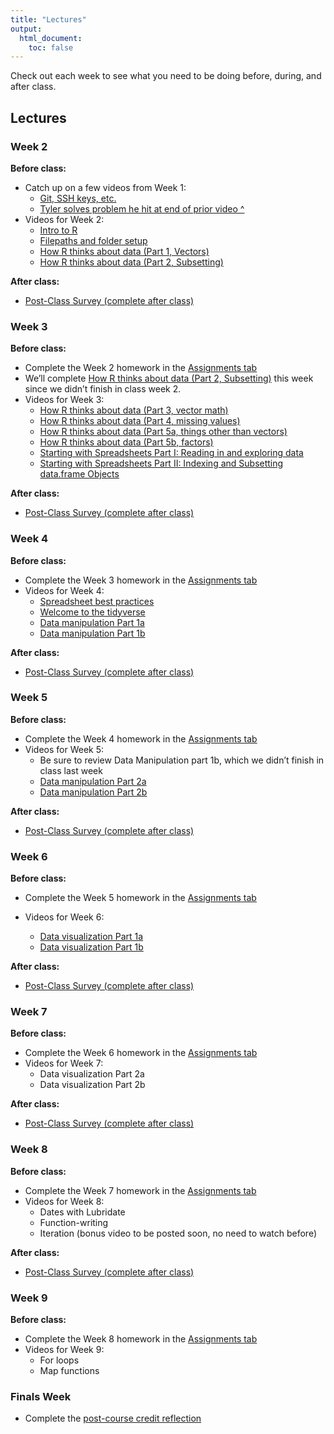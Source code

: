 ```yaml
---
title: "Lectures"
output:
  html_document:
    toc: false
---
```


Check out each week to see what you need to be doing before, during, and after class.

## Lectures {.tabset .tabset-fade}

### Week 2

<b>Before class:</b>  

* Catch up on a few videos from Week 1:
  * [Git, SSH keys, etc.](https://youtu.be/QmWX1TbB2sM)
  * [Tyler solves problem he hit at end of prior video ^](https://youtu.be/MBCjQ6v1Fek)
* Videos for Week 2: 
  * [Intro to R](https://youtu.be/opG_Xcn-t2s)
  * [Filepaths and folder setup](https://youtu.be/cWb3p7vjpfg)
  * [How R thinks about data (Part 1, Vectors)](https://youtu.be/XlBF3oo4yiE)
  * [How R thinks about data (Part 2, Subsetting)](https://youtu.be/6qU9k125oOc)

<b>After class:</b>  

* <a href="https://forms.gle/4P4JK3GWMuXEH2DH6" target="_blank">Post-Class Survey (complete after class)</a>

### Week 3

<b>Before class:</b>  

* Complete the Week 2 homework in the [Assignments tab](https://ucd-cepb.github.io/R-DAVIS/assignments.html)
* We'll complete [How R thinks about data (Part 2, Subsetting)](https://youtu.be/6qU9k125oOc) this week since we didn't finish in class week 2.
* Videos for Week 3: 
  * [How R thinks about data (Part 3, vector math)](https://youtu.be/S61ZbPMsBR4)
  * [How R thinks about data (Part 4, missing values)](https://youtu.be/NGh04hOyx7c)
  * [How R thinks about data (Part 5a, things other than vectors)](https://youtu.be/plnoV9Ds8nQ)
  * [How R thinks about data (Part 5b, factors)](https://youtu.be/3u0Q2jg9Xeo)
  * [Starting with Spreadsheets Part I: Reading in and exploring data](https://youtu.be/fL1ylCS82cU)
  * [Starting with Spreadsheets Part II: Indexing and Subsetting data.frame Objects](https://youtu.be/lqW67USHLcM)
  
<b>After class:</b>  

* <a href="https://forms.gle/4P4JK3GWMuXEH2DH6" target="_blank">Post-Class Survey (complete after class)</a>

### Week 4

<b>Before class:</b>  

* Complete the Week 3 homework in the [Assignments tab](https://ucd-cepb.github.io/R-DAVIS/assignments.html)
* Videos for Week 4:  
  * [Spreadsheet best practices](https://youtu.be/ZpiSc71juf4)
  * [Welcome to the tidyverse](https://youtu.be/JOyZBx5JME0)
  * [Data manipulation Part 1a](https://youtu.be/yjOdk-FYZLw)
  * [Data manipulation Part 1b](https://youtu.be/PtiSeJEZ7Jc)

<b>After class:</b>  

* <a href="https://forms.gle/4P4JK3GWMuXEH2DH6" target="_blank">Post-Class Survey (complete after class)</a>

### Week 5

<b>Before class:</b>  

* Complete the Week 4 homework in the [Assignments tab](https://ucd-cepb.github.io/R-DAVIS/assignments.html)
* Videos for Week 5:
  * Be sure to review Data Manipulation part 1b, which we didn't finish in class last week
  * [Data manipulation Part 2a](https://youtu.be/kzT23-kQIdE)
  * [Data manipulation Part 2b](https://youtu.be/snhv8tRQRB8)

<!------
  * [Data manipulation Part 2](https://www.youtube.com/watch?v=Y7nhagJCCk4&list=PL9RGU7mcuUv6hlpNiICK6Q1NYnBsf-RYk&index=1&t=824s)
* (All videos can be found on the [2021 R-DAVIS video page](https://www.youtube.com/playlist?list=PL9RGU7mcuUv6hlpNiICK6Q1NYnBsf-RYk))
  ------> 

<b>After class:</b>  

* <a href="https://forms.gle/4P4JK3GWMuXEH2DH6" target="_blank">Post-Class Survey (complete after class)</a>

### Week 6

<b>Before class:</b>  

* Complete the Week 5 homework in the [Assignments tab](https://ucd-cepb.github.io/R-DAVIS/assignments.html)

* Videos for Week 6:
  * [Data visualization Part 1a](https://youtu.be/BO-9aFrUcrA)
  * [Data visualization Part 1b](https://youtu.be/OyWtWbZcC6A)

<b>After class:</b>  

* <a href="https://forms.gle/4P4JK3GWMuXEH2DH6" target="_blank">Post-Class Survey (complete after class)</a>

### Week 7

<b>Before class:</b>  

* Complete the Week 6 homework in the [Assignments tab](https://ucd-cepb.github.io/R-DAVIS/assignments.html)
* Videos for Week 7:
  * Data visualization Part 2a
  * Data visualization Part 2b


<!------
  * [Data visualization Part 2A](https://www.youtube.com/watch?v=Xq2lCoNlqH8&list=PL9RGU7mcuUv6hlpNiICK6Q1NYnBsf-RYk&index=2)
  * [Data visualization Part 2B](https://www.youtube.com/watch?v=GDqT7MP2QLA&list=PL9RGU7mcuUv6hlpNiICK6Q1NYnBsf-RYk&index=1)
* (All videos can be found on the [2021 R-DAVIS video page](https://www.youtube.com/playlist?list=PL9RGU7mcuUv6hlpNiICK6Q1NYnBsf-RYk))
  ------> 

<b>After class:</b>  

* <a href="https://forms.gle/4P4JK3GWMuXEH2DH6" target="_blank">Post-Class Survey (complete after class)</a>

### Week 8

<b>Before class:</b>  

* Complete the Week 7 homework in the [Assignments tab](https://ucd-cepb.github.io/R-DAVIS/assignments.html)
* Videos for Week 8:
  * Dates with Lubridate
  * Function-writing
  * Iteration (bonus video to be posted soon, no need to watch before)

<!------  
  * [Lubridate](https://www.youtube.com/watch?v=CVgeZf8Av0I&list=PL9RGU7mcuUv6hlpNiICK6Q1NYnBsf-RYk&index=2)
  * [Function writing](https://www.youtube.com/watch?v=DzYaUFy6Ims&list=PL9RGU7mcuUv6hlpNiICK6Q1NYnBsf-RYk&index=1)
* (All videos can be found on the [2021 R-DAVIS video page](https://www.youtube.com/playlist?list=PL9RGU7mcuUv6hlpNiICK6Q1NYnBsf-RYk))
  ------> 

<b>After class:</b>  

* <a href="https://forms.gle/4P4JK3GWMuXEH2DH6" target="_blank">Post-Class Survey (complete after class)</a>


### Week 9

<b>Before class:</b>  

* Complete the Week 8 homework in the [Assignments tab](https://ucd-cepb.github.io/R-DAVIS/assignments.html)
* Videos for Week 9:
  * For loops
  * Map functions

### Finals Week

* Complete the [post-course credit reflection](https://forms.gle/iPvPYs8Zx6EZcpLC9)

